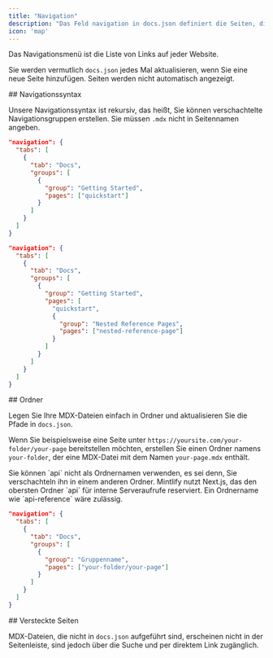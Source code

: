```yaml
---
title: "Navigation"
description: "Das Feld navigation in docs.json definiert die Seiten, die im Navigationsmenü angezeigt werden"
icon: 'map'
---
```


Das Navigationsmenü ist die Liste von Links auf jeder Website.

Sie werden vermutlich `docs.json` jedes Mal aktualisieren, wenn Sie eine neue Seite hinzufügen. Seiten werden nicht automatisch angezeigt.

<div id="navigation-syntax">
  ## Navigationssyntax
</div>

Unsere Navigationssyntax ist rekursiv, das heißt, Sie können verschachtelte Navigationsgruppen erstellen. Sie müssen `.mdx` nicht in Seitennamen angeben.

<CodeGroup>

```json Regular Navigation
"navigation": {
  "tabs": [
    {
      "tab": "Docs",
      "groups": [
        {
          "group": "Getting Started",
          "pages": ["quickstart"]
        }
      ]
    }
  ]
}
```

```json Nested Navigation
"navigation": {
  "tabs": [
    {
      "tab": "Docs",
      "groups": [
        {
          "group": "Getting Started",
          "pages": [
            "quickstart",
            {
              "group": "Nested Reference Pages",
              "pages": ["nested-reference-page"]
            }
          ]
        }
      ]
    }
  ]
}
```

</CodeGroup>

<div id="folders">
  ## Ordner
</div>

Legen Sie Ihre MDX-Dateien einfach in Ordner und aktualisieren Sie die Pfade in `docs.json`.

Wenn Sie beispielsweise eine Seite unter `https://yoursite.com/your-folder/your-page` bereitstellen möchten, erstellen Sie einen Ordner namens `your-folder`, der eine MDX-Datei mit dem Namen `your-page.mdx` enthält.

<Warning>
  Sie können `api` nicht als Ordnernamen verwenden, es sei denn, Sie verschachteln ihn in einem anderen Ordner. Mintlify nutzt Next.js, das den obersten Ordner `api` für interne Serveraufrufe reserviert. Ein Ordnername wie `api-reference` wäre zulässig.
</Warning>

```json Navigation With Folder
"navigation": {
  "tabs": [
    {
      "tab": "Docs",
      "groups": [
        {
          "group": "Gruppenname",
          "pages": ["your-folder/your-page"]
        }
      ]
    }
  ]
}
```


<div id="hidden-pages">
  ## Versteckte Seiten
</div>

MDX-Dateien, die nicht in `docs.json` aufgeführt sind, erscheinen nicht in der Seitenleiste, sind jedoch über die Suche und per direktem Link zugänglich.